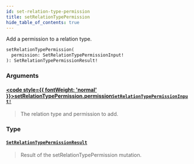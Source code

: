 ```yaml
---
id: set-relation-type-permission
title: setRelationTypePermission
hide_table_of_contents: true
---
```








Add a permission to a relation type.

```graphql
setRelationTypePermission(
  permission: SetRelationTypePermissionInput!
): SetRelationTypePermissionResult!
```


### Arguments

#### [<code style={{ fontWeight: 'normal' }}>setRelationTypePermission.<b>permission</b></code>](#)<Bullet />[`SetRelationTypePermissionInput!`](/docs/directory-api-reference/schema/permissions/inputs/set-relation-type-permission-input) <Badge class="secondary" text="non-null"/> <Badge class="secondary" text="input"/> <Badge class="secondary" text="permissions"/>
> The relation type and permission to add.
> 

### Type

#### [`SetRelationTypePermissionResult`](/docs/directory-api-reference/schema/permissions/objects/set-relation-type-permission-result) <Badge class="secondary" text="object"/> <Badge class="secondary" text="permissions"/>
> Result of the setRelationTypePermission mutation.
> 





